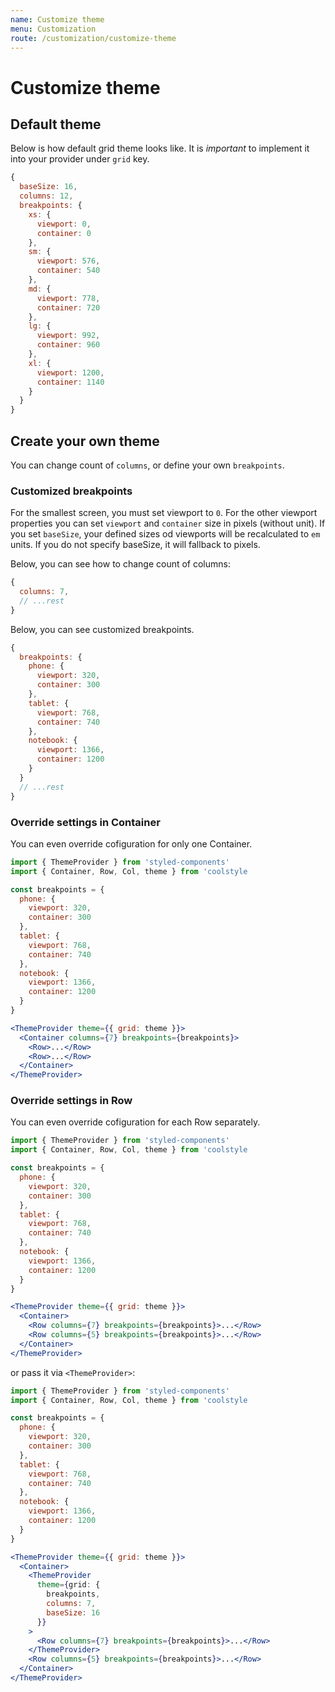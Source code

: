 ```yaml
---
name: Customize theme
menu: Customization
route: /customization/customize-theme
---
```


# Customize theme

## Default theme

Below is how default grid theme looks like. It is _important_
to implement it into your provider under `grid` key.

```jsx
{
  baseSize: 16,
  columns: 12,
  breakpoints: {
    xs: {
      viewport: 0,
      container: 0
    },
    sm: {
      viewport: 576,
      container: 540
    },
    md: {
      viewport: 778,
      container: 720
    },
    lg: {
      viewport: 992,
      container: 960
    },
    xl: {
      viewport: 1200,
      container: 1140
    }
  }
}
```

## Create your own theme

You can change count of `columns`, or define your own `breakpoints`.

### Customized breakpoints

For the smallest screen, you must set viewport to `0`. For the other viewport
properties you can set `viewport` and `container` size in pixels (without unit).
If you set `baseSize`, your defined sizes od viewports will be recalculated
to `em` units. If you do not specify baseSize, it will fallback to pixels.

Below, you can see how to change count of columns:

```jsx
{
  columns: 7,
  // ...rest
}
```

Below, you can see customized breakpoints.

```jsx
{
  breakpoints: {
    phone: {
      viewport: 320,
      container: 300
    },
    tablet: {
      viewport: 768,
      container: 740
    },
    notebook: {
      viewport: 1366,
      container: 1200
    }
  }
  // ...rest
}

```

### Override settings in Container

You can even override cofiguration for only one Container.

```jsx
import { ThemeProvider } from 'styled-components'
import { Container, Row, Col, theme } from 'coolstyle

const breakpoints = {
  phone: {
    viewport: 320,
    container: 300
  },
  tablet: {
    viewport: 768,
    container: 740
  },
  notebook: {
    viewport: 1366,
    container: 1200
  }
}

<ThemeProvider theme={{ grid: theme }}>
  <Container columns={7} breakpoints={breakpoints}>
    <Row>...</Row>
    <Row>...</Row>
  </Container>
</ThemeProvider>
```

### Override settings in Row

You can even override cofiguration for each Row separately.

```jsx
import { ThemeProvider } from 'styled-components'
import { Container, Row, Col, theme } from 'coolstyle

const breakpoints = {
  phone: {
    viewport: 320,
    container: 300
  },
  tablet: {
    viewport: 768,
    container: 740
  },
  notebook: {
    viewport: 1366,
    container: 1200
  }
}

<ThemeProvider theme={{ grid: theme }}>
  <Container>
    <Row columns={7} breakpoints={breakpoints}>...</Row>
    <Row columns={5} breakpoints={breakpoints}>...</Row>
  </Container>
</ThemeProvider>
```

or pass it via `<ThemeProvider>`:

```jsx
import { ThemeProvider } from 'styled-components'
import { Container, Row, Col, theme } from 'coolstyle

const breakpoints = {
  phone: {
    viewport: 320,
    container: 300
  },
  tablet: {
    viewport: 768,
    container: 740
  },
  notebook: {
    viewport: 1366,
    container: 1200
  }
}

<ThemeProvider theme={{ grid: theme }}>
  <Container>
    <ThemeProvider
      theme={grid: {
        breakpoints,
        columns: 7,
        baseSize: 16
      }}
    >
      <Row columns={7} breakpoints={breakpoints}>...</Row>
    </ThemeProvider>
    <Row columns={5} breakpoints={breakpoints}>...</Row>
  </Container>
</ThemeProvider>
```

